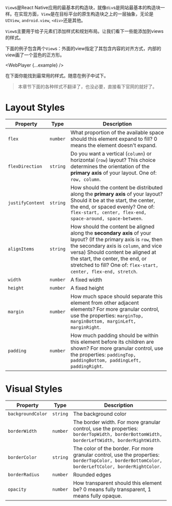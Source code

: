 
`View`s是React Native应用的最基本的构造块，就像`div`s是网站最基本的构造块一样。在实现方面，`View`是在目标平台的原生构造块之上的一层抽象，无论是`UIView`, `android.view`, `<div>`还是其他。

`View`s主要用于给子元素们添加样式和规划布局。让我们看下一些能添加到views的样式。

下面的例子包含两个`View`s：外面的view指定了其包含内容的对齐方式，内部的view画了一个蓝色的正方形。

<WebPlayer {...example} />

在下面你能找到最常用的样式。随意在例子中试下。

> 本章节下面的各种样式不翻译了，也没必要，直接看下官网的就好了。

# Layout Styles

| Property         | Type     | Description                                                                                                                                                                                                                                                                                               |
| ---------------- | -------- | --------------------------------------------------------------------------------------------------------------------------------------------------------------------------------------------------------------------------------------------------------------------------------------------------------- |
| `flex`           | `number` | What proportion of the available space should this element expand to fill? 0 means the element doesn't expand.                                                                                                                                                                                            |
| `flexDirection`  | `string` | Do you want a vertical (`column`) or horizontal (`row`) layout? This choice determines the orientation of the <b>primary axis</b> of your layout. One of: `row, column`.                                                                                                                                  |
| `justifyContent` | `string` | How should the content be distributed along the <b>primary axis</b> of your layout? Should it be at the start, the center, the end, or spaced evenly? One of: `flex-start, center, flex-end, space-around, space-between`.                                                                                |
| `alignItems`     | `string` | How should the content be aligned along the <b>secondary axis</b> of your layout? (If the primary axis is `row`, then the secondary axis is `column`, and vice versa) Should content be aligned at the start, the center, the end, or stretched to fill? One of: `flex-start, center, flex-end, stretch`. |
| `width`          | `number` | A fixed width                                                                                                                                                                                                                                                                                             |
| `height`         | `number` | A fixed height                                                                                                                                                                                                                                                                                            |
| `margin`         | `number` | How much space should separate this element from other adjacent elements? For more granular control, use the properties: `marginTop, marginBottom, marginLeft, marginRight`.                                                                                                                              |
| `padding`        | `number` | How much padding should be within this element before its children are shown? For more granular control, use the properties: `paddingTop, paddingBottom, paddingLeft, paddingRight`.                                                                                                                      |

# Visual Styles

| Property          | Type     | Description                                                                                                                                     |
| ----------------- | -------- | ----------------------------------------------------------------------------------------------------------------------------------------------- |
| `backgroundColor` | `string` | The background color                                                                                                                            |
| `borderWidth`     | `number` | The border width. For more granular control, use the properties: `borderTopWidth, borderBottomWidth, borderLeftWidth, borderRightWidth`.        |
| `borderColor`     | `string` | The color of the border. For more granular control, use the properties: `borderTopColor, borderBottomColor, borderLeftColor, borderRightColor`. |
| `borderRadius`    | `number` | Rounded edges                                                                                                                                   |
| `opacity`         | `number` | How transparent should this element be? 0 means fully transparent, 1 means fully opaque.                                                        |
